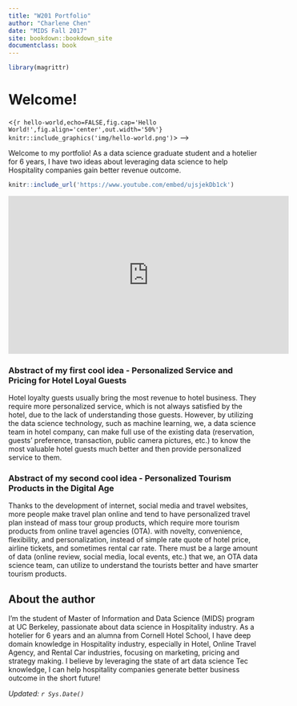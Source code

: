 ```yaml
---
title: "W201 Portfolio"
author: "Charlene Chen"
date: "MIDS Fall 2017"
site: bookdown::bookdown_site
documentclass: book
---
```


<!-- This won't be displayed but it will initialize your R session. Add any R libraries you need here. -->
```r
library(magrittr)
```


# Welcome!

<!-- You can include images saved within your repo... -->
<```{r hello-world,echo=FALSE,fig.cap='Hello World!',fig.align='center',out.width='50%'}
knitr::include_graphics('img/hello-world.png')
```> -->

Welcome to my portfolio! As a data science graduate student and a hotelier for 6 years, I have two ideas about leveraging data science to help Hospitality companies gain better revenue outcome.



<!-- Below this line is just examples of how you can embed video from Google Drive. First you have to enable sharing, then just get the object ID which is that long string between d/ and /preview and will also be appended to any sharing link you generate for your video. -->
<p>
```r
knitr::include_url('https://www.youtube.com/embed/ujsjekDb1ck')
```

<iframe width="560" height="315" src="https://www.youtube.com/embed/ujsjekDb1ck" frameborder="0" allowfullscreen></iframe>

### Abstract of my first cool idea - Personalized Service and Pricing for Hotel Loyal Guests

Hotel loyalty guests usually bring the most revenue to hotel business. They require more personalized service, which is not always satisfied by the hotel, due to the lack of understanding those guests. However, by utilizing the data science technology, such as machine learning, we, a data science team in hotel company, can make full use of the existing data (reservation, guests' preference, transaction, public camera pictures, etc.) to know the most valuable hotel guests much better and then provide personalized service to them.
 

### Abstract of my second cool idea - Personalized Tourism Products in the Digital Age

Thanks to the development of internet, social media and travel websites, more people make travel plan online and tend to have personalized travel plan instead of mass tour group products, which require more tourism products from online travel agencies (OTA). with novelty, convenience, flexibility, and personalization, instead of simple rate quote of hotel price, airline tickets, and sometimes rental car rate. There must be a large amount of data (online review, social media, local events, etc.) that we, an OTA data science team, can utilize to understand the tourists better and have smarter tourism products. 


## About the author

I'm the student of Master of Information and Data Science (MIDS) program at UC Berkeley, passionate about data science in Hospitality industry. As a hotelier for 6 years and an alumna from Cornell Hotel School, I have deep domain knowledge in Hospitality industry, especially in Hotel, Online Travel Agency, and Rental Car industries, focusing on marketing, pricing and strategy making. I believe by leveraging the state of art data science Tec knowledge, I can help hospitality companies generate better business outcome in the short future!


*Updated: `r Sys.Date()`*

